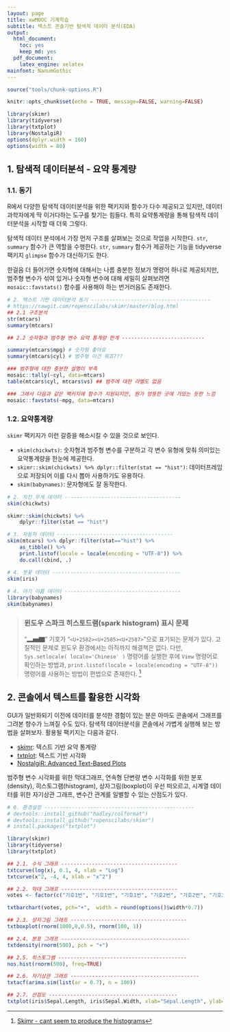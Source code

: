```yaml
---
layout: page
title: xwMOOC 기계학습
subtitle: 텍스트 콘솔기반 탐색적 데이터 분석(EDA)
output:
  html_document: 
    toc: yes
    keep_md: yes
  pdf_document:
    latex_engine: xelatex
mainfont: NanumGothic
---
```

 
``` r
source("tools/chunk-options.R")

knitr::opts_chunk$set(echo = TRUE, message=FALSE, warning=FALSE)

library(skimr)
library(tidyverse)
library(txtplot)
library(NostalgiR)
options(dplyr.width = 160)
options(width = 80)
```

## 1. 탐색적 데이터분석 - 요약 통계량 

### 1.1. 동기

R에서 다양한 탐색적 데이터분석을 위한 팩키지와 함수가 다수 제공되고 있지만, 데이터과학자에게 딱 이거다하는 
도구를 찾기는 힘들다. 특히 요약통계량을 통해 탐색적 데이터분석을 시작할 때 더욱 그렇다.

탐색적 데이터 분석에서 가장 먼저 구조를 살펴보는 것으로 작업을 시작한다.
`str`, `summary` 함수가 큰 역할을 수행한다. `str`, `summary` 함수가 제공하는 기능을 tidyverse 팩키지 `glimpse` 함수가 대신하기도 한다.

한걸음 더 들어가면 숫자형에 대해서는 나름 충분한 정보가 명령어 하나로 제공되지만, 범주형 변수가 섞여 있거나 
숫자형 변수에 대해 세밀히 살펴보려면 `mosaic::favstats()` 함수를 사용해야 하는 번거러음도 존재한다. 

``` r
# 2. 텍스트 기반 데이터분석 동기 ---------------------------------------
# https://rawgit.com/ropenscilabs/skimr/master/blog.html
## 2.1 구조분석
str(mtcars)
summary(mtcars)

## 2.2 숫자형과 범주형 변수 요약 통계량 한계 ---------------------------

summary(mtcars$mpg) # 숫자형 좋아요
summary(mtcars$cyl) # 범주형 이건 뭐죠???

### 범주형에 대한 충분한 설명이 부족
mosaic::tally(~cyl, data=mtcars) 
table(mtcars$cyl, mtcars$vs) ## 범주에 대한 라벨도 없음

### 그래서 다음과 같은 팩키지에 함수가 지원되지만, 뭔가 엉뚱한 곳에 가있는 듯한 느낌
mosaic::favstats(~mpg, data=mtcars) 
```

### 1.2. 요약통계량 

`skimr` 팩키지가 이런 갈증을 해소시킬 수 있을 것으로 보인다.

- `skim(chickwts)`: 숫자형과 범주형 변수를 구분하고 각 변수 유형에 맞춰 의미있는 요약통계량을 한눈에 제공한다.
- `skimr::skim(chickwts) %>% dplyr::filter(stat == "hist")`: 데이터프레임으로 저장되어 이를 다시 뽑아 사용하기도 유용하다.
- `skim(babynames)`: 문자형에도 잘 동작한다.


``` r
# 2. 치킨 무게 데이터 --------------------------------------
skim(chickwts)

skimr::skim(chickwts) %>%
    dplyr::filter(stat == "hist")

# 3. 자동차 데이터 --------------------------------------
skim(mtcars) %>% dplyr::filter(stat=="hist") %>% 
    as_tibble() %>% 
    print.listof(locale = locale(encoding = "UTF-8")) %>% 
    do.call(cbind, .)

# 4. 붓꽃 데이터 ------------------------------------------
skim(iris)
    
# 4. 아기 이름 데이터 --------------------------------------
library(babynames)
skim(babynames)
```

> ### 윈도우 스파크 히스토드램(spark histogram) 표시 문제 {.callout}
> 
> "&#9602;&#9605;&#9607;" 기호가 "`<U+2582><U+2585><U+2587>`"으로 표기되는 문제가 있다.
> 고질적인 문제로 윈도우 환경에서는 아직까지 해결책은 없다.
> 다만, `Sys.setlocale( locale='Chinese' )` 명령어를 실행한 후에 `View` 명령어로 확인하는 방법과,
> `print.listof(locale = locale(encoding = "UTF-8"))` 명령어를 사용하는 방법이 편법으로 존재한다. [^skimr-windows]

[^skimr-windows]: [Skimr - cant seem to produce the histograms](https://stackoverflow.com/questions/44253848/skimr-cant-seem-to-produce-the-histograms)


## 2. 콘솔에서 텍스트를 활용한 시각화

GUI가 일반화되기 이전에 데이터를 분석한 경험이 있는 분은 아마도 콘솔에서 그래프를 그려본 향수가 느껴질 수도 있다.
탐색적 데이터분석을 콘솔에서 가볍게 실행해 보는 방법을 살펴보자. 활용될 팩키지는 다음과 같다.


- [skimr](https://github.com/ropenscilabs/skimr): 텍스트 기반 요약 통계량 
- [txtplot](https://cran.r-project.org/web/packages/txtplot/index.html): 텍스트 기반 시각화 
- [NostalgiR: Advanced Text-Based Plots](https://cran.r-project.org/web/packages/NostalgiR/)

범주형 변수 시각화를 위한 막대그래프, 연속형 단변량 변수 시각화를 위한 분포(density), 
히스토그램(histogram), 상자그림(boxplot)이 우선 떠오르고, 시계열 데이터를 위한 자기상관 그래프, 
변수간 관계를 일별할 수 있는 산점도가 있다.


``` r
# 0. 환경설정 -------------------------------------------------
# devtools::install_github("hadley/colformat")
# devtools::install_github("ropenscilabs/skimr")
# install.packages("txtplot")

library(skimr)
library(tidyverse)
library(txtplot)

## 2.1. 수식 그래프 --------------------------------------
txtcurve(log(x), 0.1, 4, xlab = "Log")
txtcurve(x^2, -4, 4, xlab = "x^2")

## 2.2. 막대 그래프 --------------------------------------
votes <- factor(c("기호1번", "기호1번", "기호1번", "기호2번", "기호2번", "기호3번"))

txtbarchart(votes, pch="+",  width = round(options()$width*0.7))

## 2.3. 상자그림 그래프 --------------------------------------
txtboxplot(rnorm(1000,0,0.5), rnorm(100, 1))

## 2.4. 분포 그래프 ------------------------------------------
txtdensity(rnorm(500), pch = "+")

## 2.5. 히스토그램 ------------------------------------------
nos.hist(rnorm(500), freq=TRUE)

## 2.6. 자기상관 그래프 ------------------------------------------
txtacf(arima.sim(list(ar = 0.7), n = 100))

## 2.7. 산점도 ------------------------------------------
txtplot(iris$Sepal.Length, iris$Sepal.Width, xlab="Sepal.Length", ylab="Sepal.Width")
```

